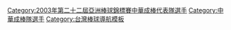 {{Navbox
|bodyclass=hlist

| name  = 2003年第二十二屆亞洲棒球錦標賽中華成棒代表隊
| title = [[2003年亞洲棒球錦標賽|{{white|2003年第二十二屆亞洲棒球錦標賽}}]][[中華成棒隊|{{white|中華成棒代表隊}}]]
| titlestyle = background:navy; color:red;
| groupstyle = background:navy; color:#FFFFFF;
|group1=總教練
|list1= 
*[[徐生明]]
|group2=教練
|list2= 
*[[林易增]] 
* [[楊賢銘]] 
* [[李來發]] 
* [[酒井光次郎]]
|group3= 投手
|list3= 
*[[張誌家]]（[[埼玉西武獅|西武]]） 
* [[王建民 (棒球員)|王建民]]（[[紐約洋基|洋基]][[特倫頓轟雷|2A]]） 
* [[許銘傑]]（[[埼玉西武獅|西武]]） 
*  [[潘威倫]]（[[統一7-ELEVEn獅|統一]]） 
* [[杜章偉]]（文化） 
* [[陽建福]]（[[興農牛|興農]]） 
* [[林岳平]]（台電） 
* [[林恩宇]]（國訓）
|group4= 捕手
|list4= 
*[[高志綱]]（合庫） 
* [[葉君璋]]（[[興農牛|興農]]）
|group5= 內野手
|list5= 
*[[黃忠義]]（[[興農牛|興農]]） 
* [[鄭兆行]]（[[興農牛|興農]]） 
* [[張泰山]]（[[興農牛|興農]]） 
* [[王傳家]]（[[統一7-ELEVEn獅|統一]]） 
* [[謝佳賢]]（[[誠泰COBRAS|誠泰]]） 
* [[鄭昌明]]（[[中信鯨|中信]]） 
* [[陳鏞基]]（台啤） 
|group6= 外野手
|list6= 
*[[陳金鋒]]（[[洛杉磯道奇|道奇]][[阿布奎基同位素|2A]]） 
* [[彭政閔]]（[[兄弟象|兄弟]]） 
* [[陳致遠]]（[[兄弟象|兄弟]]） 
* [[黃甘霖]]（[[統一7-ELEVEn獅|統一]]） 
* [[張家浩]]（[[興農牛|興農]]） 
}}<includeonly>[[Category:2003年第二十二屆亞洲棒球錦標賽中華成棒代表隊選手]][[Category:中華成棒隊選手]]
</includeonly><noinclude>[[Category:台灣棒球導航模板]]</noinclude>